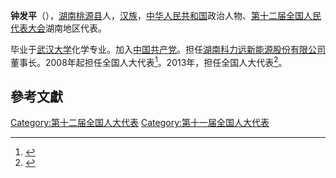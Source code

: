 '''钟发平'''（{{bd|1965年||}}），[[湖南|湖南]][[桃源县|桃源县]]人，[[汉族|汉族]]，[[中华人民共和国|中华人民共和国]]政治人物、[[第十二届全国人民代表大会|第十二届全国人民代表大会]]湖南地区代表。

毕业于[[武汉大学|武汉大学]]化学专业。加入[[中国共产党|中国共产党]]。担任[[湖南科力远新能源股份有限公司|湖南科力远新能源股份有限公司]]董事长。2008年起担任全国人大代表<ref>{{cite news|title=全国人大代表信息-钟发平|url= http://210.82.31.1:8084/delegate/viewDelegate.action?dbid=111757|accessdate=2013-04-05|newspaper=全国人大网|archive-url=https://web.archive.org/web/20140517164412/http://www.npc.gov.cn/delegate/viewDelegate.action?dbid=111757|archive-date=2014-05-17|dead-url=yes}}</ref>。2013年，担任全国人大代表<ref>{{cite news|title=全国人大代表信息-钟发平|url= http://210.82.31.1:8084/delegate/viewDelegate.action?dbid=121727|accessdate=2013-04-05|newspaper=全国人大网|archive-url=https://web.archive.org/web/20140517164305/http://www.npc.gov.cn/delegate/viewDelegate.action?dbid=121727|archive-date=2014-05-17|dead-url=yes}}</ref>。

==參考文獻==
{{reflist}}
{{中国政治人物小作品}}

[[Category:第十二届全国人大代表|Category:第十二届全国人大代表]]
[[Category:第十一届全国人大代表|Category:第十一届全国人大代表]]